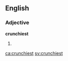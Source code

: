 ==English==

===Adjective===
'''crunchiest'''

# {{en-superlative of|crunchy}}

[[ca:crunchiest]]
[[sv:crunchiest]]